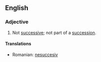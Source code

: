 ==English==
===Adjective===
{{en-adj}}
# Not [[successive]]; not part of a [[succession]].

====Translations====
* Romanian: [[nesuccesiv]] {{m|n}}
